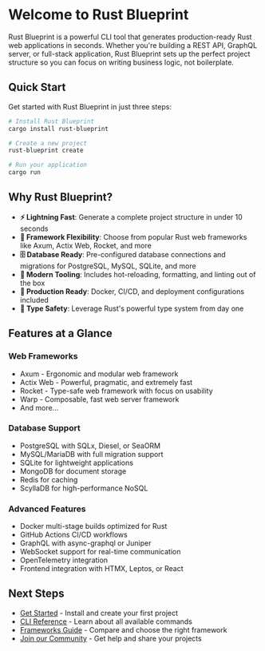 # Welcome to Rust Blueprint

Rust Blueprint is a powerful CLI tool that generates production-ready Rust web applications in seconds. Whether you're building a REST API, GraphQL server, or full-stack application, Rust Blueprint sets up the perfect project structure so you can focus on writing business logic, not boilerplate.

## Quick Start

Get started with Rust Blueprint in just three steps:

```bash
# Install Rust Blueprint
cargo install rust-blueprint

# Create a new project
rust-blueprint create

# Run your application
cargo run
```

## Why Rust Blueprint?

- **⚡ Lightning Fast**: Generate a complete project structure in under 10 seconds
- **🔧 Framework Flexibility**: Choose from popular Rust web frameworks like Axum, Actix Web, Rocket, and more
- **🗄️ Database Ready**: Pre-configured database connections and migrations for PostgreSQL, MySQL, SQLite, and more
- **🎨 Modern Tooling**: Includes hot-reloading, formatting, and linting out of the box
- **🐳 Production Ready**: Docker, CI/CD, and deployment configurations included
- **🦾 Type Safety**: Leverage Rust's powerful type system from day one

## Features at a Glance

### Web Frameworks
- Axum - Ergonomic and modular web framework
- Actix Web - Powerful, pragmatic, and extremely fast
- Rocket - Type-safe web framework with focus on usability
- Warp - Composable, fast web server framework
- And more...

### Database Support
- PostgreSQL with SQLx, Diesel, or SeaORM
- MySQL/MariaDB with full migration support
- SQLite for lightweight applications
- MongoDB for document storage
- Redis for caching
- ScyllaDB for high-performance NoSQL

### Advanced Features
- Docker multi-stage builds optimized for Rust
- GitHub Actions CI/CD workflows
- GraphQL with async-graphql or Juniper
- WebSocket support for real-time communication
- OpenTelemetry integration
- Frontend integration with HTMX, Leptos, or React

## Next Steps

- [Get Started](/docs/getting-started) - Install and create your first project
- [CLI Reference](/docs/cli) - Learn about all available commands
- [Frameworks Guide](/docs/frameworks) - Compare and choose the right framework
- [Join our Community](https://discord.gg/rust-blueprint) - Get help and share your projects 